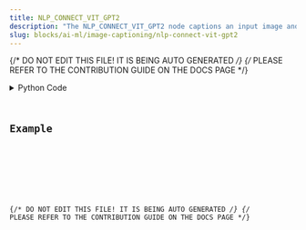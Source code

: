 ```yaml
---
title: NLP_CONNECT_VIT_GPT2
description: "The NLP_CONNECT_VIT_GPT2 node captions an input image and produces an output string wrapped in a dataframe."
slug: blocks/ai-ml/image-captioning/nlp-connect-vit-gpt2
---
```


{/* DO NOT EDIT THIS FILE! IT IS BEING AUTO GENERATED */}
{/* PLEASE REFER TO THE CONTRIBUTION GUIDE ON THE DOCS PAGE */}


<PythonDocsDisplay docstring={docstring} />
<details>
<summary>Python Code</summary>



<Code code={pythonCode} lang="py" wrap theme="dracula" />

[Find this Flojoy Block on GitHub](https://github.com/flojoy-ai/blocks/blob/main/blocks/AI_ML/IMAGE_CAPTIONING/NLP_CONNECT_VIT_GPT2/NLP_CONNECT_VIT_GPT2.py)

</details>

## Example


<GetHelpWidget />


<AppDisplay app={app} blockName="NLP_CONNECT_VIT_GPT2" client:visible />


<Example />

{/* DO NOT EDIT THIS FILE! IT IS BEING AUTO GENERATED */}
{/* PLEASE REFER TO THE CONTRIBUTION GUIDE ON THE DOCS PAGE */}

